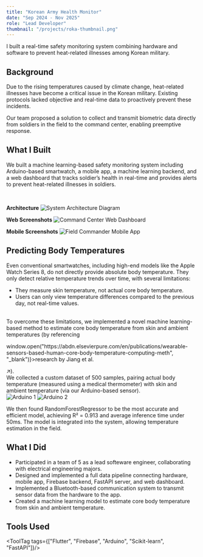 ```yaml
---
title: "Korean Army Health Monitor"
date: "Sep 2024 - Nov 2025"
role: "Lead Developer"
thumbnail: "/projects/roka-thumbnail.png"
---
```



I built a real-time safety monitoring system combining hardware and software to prevent heat-related illnesses among Korean military.

## Background
Due to the rising temperatures caused by climate change, heat-related illnesses have become a critical issue in the Korean military. Existing protocols lacked objective and real-time data to proactively prevent these incidents.

Our team proposed a solution to collect and transmit biometric data directly from soldiers in the field to the command center, enabling preemptive response.

## What I Built
We built a machine learning-based safety monitoring system including Arduino-based smartwatch, a mobile
app, a machine learning backend, and a web dashboard that tracks soldier’s health in real-time and provides alerts to prevent heat-related illnesses in soldiers.

<br/>

**Architecture**
<img 
  src="/projects/roka-architecture.png" 
  alt="System Architecture Diagram" 
  className="mx-auto rounded-lg w-full my-4" 
/>

**Web Screenshots**
<img 
  src="/projects/roka-web.png" 
  alt="Command Center Web Dashboard" 
  className="mx-auto rounded-xl w-full my-4" 
/>

**Mobile Screenshots**
<img 
  src="/projects/roka.png" 
  alt="Field Commander Mobile App" 
  className="mx-auto rounded-lg w-full my-4" 
/>

## Predicting Body Temperatures
Even conventional smartwatches, including high-end models like the Apple Watch Series 8, do not directly provide absolute body temperature. 
They only detect relative temperature trends over time, with several limitations:
- They measure skin temperature, not actual core body temperature.
- Users can only view temperature differences compared to the previous day, not real-time values.

<br/>
To overcome these limitations, we implemented a novel machine learning-based method to estimate core body temperature from skin and ambient temperatures
(by referencing <p className="cursor-pointer underline inline" onClick={() => window.open("https://abdn.elsevierpure.com/en/publications/wearable-sensors-based-human-core-body-temperature-computing-meth", "_blank")}>research by Jiang et al.</p> ↗).

<br/>
We collected a custom dataset of 500 samples, pairing actual body temperature (measured using a medical thermometer) with skin and ambient temperature (via our Arduino-based sensor).

<div className="flex flex-row mx-auto justify-center">
<img 
  src="/projects/roka-ard-0.png" 
  alt="Arduino 1" 
  className="rounded-lg w-1/3 object-cover my-4 mr-4" 
/>
<img 
  src="/projects/roka-ard-1.jpg" 
  alt="Arduino 2" 
  className="rounded-lg w-1/3 object-cover my-4" 
/>
</div>

We then found RandomForestRegressor to be the most accurate and efficient model, achieving R² = 0.913 and average inference time under 50ms.
The model is integrated into the system, allowing temperature estimation in the field.

## What I Did
- Participated in a team of 5 as a lead softeware engineer, collaborating with electrical engineering majors.
- Designed and implemented a full data pipeline connecting hardware, mobile app, Firebase backend, FastAPI server, and web dashboard.
- Implemented a Bluetooth-based communication system to transmit sensor data from the hardware to the app.
- Created a machine learning model to estimate core body temperature from skin and ambient temperature.

## Tools Used
<ToolTag tags={["Flutter", "Firebase", "Arduino", "Scikit-learn", "FastAPI"]}/>